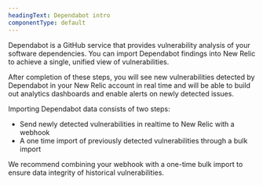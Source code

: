 ```yaml
---
headingText: Dependabot intro
componentType: default
---
```


Dependabot is a GitHub service that provides vulnerability analysis of your software dependencies. You can import Dependabot findings into New Relic to achieve a single, unified view of vulnerabilities.  

After completion of these steps, you will see new vulnerabilities detected by Dependabot in your New Relic account in real time and will be able to build out analytics dashboards and enable alerts on newly detected issues.

Importing Dependabot data consists of two steps:

- Send newly detected vulnerabilities in realtime to New Relic with a webhook
- A one time import of previously detected vulnerabilities through a bulk import 

We recommend combining your webhook with a one-time bulk import to ensure data integrity of historical vulnerabilities.



